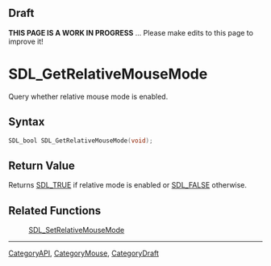 
== Draft ==

'''THIS PAGE IS A WORK IN PROGRESS''' ... Please make edits to this page to improve it!
= SDL_GetRelativeMouseMode =

Query whether relative mouse mode is enabled.

== Syntax ==

<syntaxhighlight lang='c'>
SDL_bool SDL_GetRelativeMouseMode(void);
</syntaxhighlight>

== Return Value ==

Returns [[SDL_TRUE]] if relative mode is enabled or [[SDL_FALSE]]
otherwise.

== Related Functions ==

:[[SDL_SetRelativeMouseMode]]

----
[[CategoryAPI]], [[CategoryMouse]], [[CategoryDraft]]


